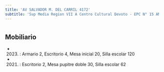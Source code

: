 ```yaml
---
title: 'AV SALVADOR M. DEL CARRIL 4172'
subtitle: 'Sup Media Region VII A Centro Cultural Devoto - EPC N° 15 ANTONIO DEVOTO - JIC N° 02/17° ANTONIO BERNI'
---
```


#


## Mobiliario

*  (2023) : Armario 2, Escritorio 4, Mesa inicial 20, Silla escolar 120 

*  (2021) : Escritorio 2, Mesa pupitre doble 30, Silla escolar 62 



